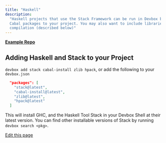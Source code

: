 ```yaml
---
title: "Haskell"
description:
  "Haskell projects that use the Stack Framework can be run in Devbox by adding the Stack and the
  Cabal packages to your project. You may also want to include libraries that Stack requires for
  compilation (described below)"
---
```


[**Example Repo**](https://github.com/jetify-com/devbox/tree/main/examples/development/haskell/)

## Adding Haskell and Stack to your Project[​](#adding-haskell-and-stack-to-your-project "Direct link to Adding Haskell and Stack to your Project")

`devbox add stack cabal-install zlib hpack`, or add the following to your `devbox.json`

```json
  "packages": [
    "stack@latest",
    "cabal-install@latest",
    "zlib@latest",
    "hpack@latest"
  ]
```

This will install GHC, and the Haskell Tool Stack in your Devbox Shell at their latest version. You
can find other installable versions of Stack by running `devbox search <pkg>`.

[Edit this page](https://github.com/jetify-com/devbox/tree/main/docs/app/docs/devbox-examples/languages/haskell.md)
